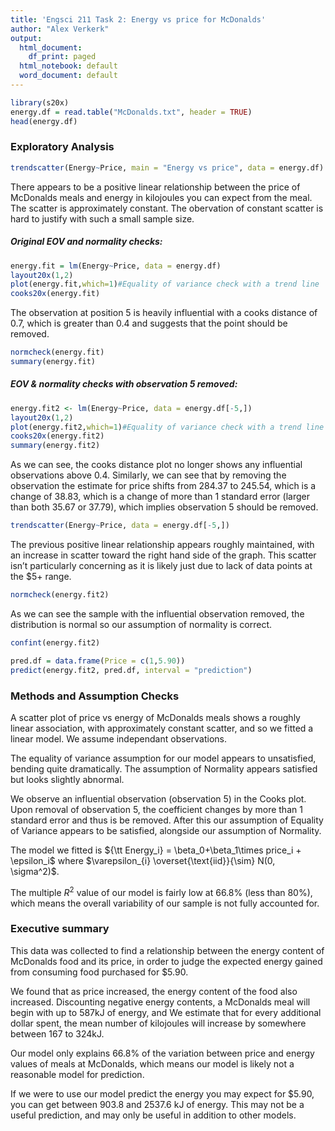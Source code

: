 ```yaml
---
title: 'Engsci 211 Task 2: Energy vs price for McDonalds'
author: "Alex Verkerk"
output:
  html_document:
    df_print: paged
  html_notebook: default
  word_document: default
---
```


```r
library(s20x)
energy.df = read.table("McDonalds.txt", header = TRUE)
head(energy.df)
```
### Exploratory Analysis
```r
trendscatter(Energy~Price, main = "Energy vs price", data = energy.df)
```

There appears to be a positive linear relationship between the price of McDonalds meals and energy in kilojoules you can expect from the meal. The scatter is approximately constant. The obervation of constant scatter is hard to justify with such a small sample size.

##### Original EOV and normality checks:

```r
energy.fit = lm(Energy~Price, data = energy.df)
layout20x(1,2)
plot(energy.fit,which=1)#Equality of variance check with a trend line
cooks20x(energy.fit)
```

The observation at position 5 is heavily influential with a cooks distance of 0.7, which is greater than 0.4 and suggests that the point should be removed.

```r
normcheck(energy.fit)
summary(energy.fit)
```

##### EOV & normality checks with observation 5 removed:

```r
energy.fit2 <- lm(Energy~Price, data = energy.df[-5,])
layout20x(1,2)
plot(energy.fit2,which=1)#Equality of variance check with a trend line
cooks20x(energy.fit2)
summary(energy.fit2)
```

As we can see, the cooks distance plot no longer shows any influential observations above 0.4. Similarly, we can see that by removing the observation the estimate for price shifts from 284.37 to 245.54, which is a change of 38.83, which is a change of more than 1 standard error (larger than both 35.67 or 37.79), which implies observation 5  should be removed.
```r
trendscatter(Energy~Price, data = energy.df[-5,])
```
The previous positive linear relationship appears roughly maintained, with an increase in scatter toward the right hand side of the graph. This scatter isn't particularly concerning as it is likely just due to lack of data points at the $5+ range.

```r
normcheck(energy.fit2)
```

As we can see the sample with the influential observation removed, the distribution is normal so our assumption of normality is correct.
```r
confint(energy.fit2)
```


```r
pred.df = data.frame(Price = c(1,5.90))
predict(energy.fit2, pred.df, interval = "prediction")
```

### Methods and Assumption Checks

A scatter plot of price vs energy of McDonalds meals shows a roughly linear association, with approximately constant scatter, and so we fitted a linear model. We assume independant observations.

The equality of variance assumption for our model appears to unsatisfied, bending quite dramatically. The assumption of Normality appears satisfied but looks slightly abnormal.

We observe an influential observation (observation 5) in the Cooks plot. Upon removal of observation 5, the coefficient changes by more than 1 standard error and thus is be removed.
After this our assumption of Equality of Variance appears to be satisfied, alongside our assumption of Normality.

The model we fitted is ${\tt Energy_i} = \beta_0+\beta_1\times price_i + \epsilon_i$ where $\varepsilon_{i} \overset{\text{iid}}{\sim} N(0, \sigma^2)$.

The multiple $R^2$ value of our model is fairly low at 66.8% (less than 80%), which means the overall variability of our sample is not fully accounted for.

### Executive summary

This data was collected to find a relationship between the energy content of McDonalds food and its price, in order to judge the expected energy gained from consuming food purchased for $5.90.

We found that as price increased, the energy content of the food also increased. Discounting negative energy contents, a McDonalds meal will begin with up to 587kJ of energy, and We estimate that for every additional dollar spent, the mean number of kilojoules will increase by somewhere between 167 to 324kJ.

Our model only explains 66.8% of the variation between price and energy values of meals at McDonalds, which means our model is likely not a reasonable model for prediction.

If we were to use our model predict the energy you may expect for $5.90, you can get between 903.8 and 2537.6 kJ of energy. This may not be a useful prediction, and may only be useful in addition to other models.